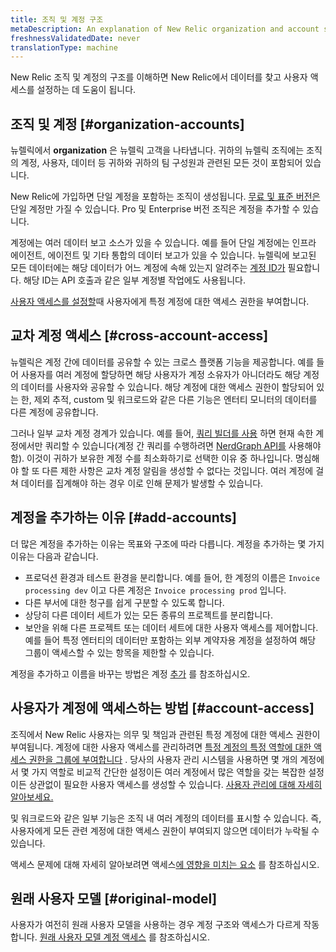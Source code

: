 ```yaml
---
title: 조직 및 계정 구조
metaDescription: An explanation of New Relic organization and account structure.
freshnessValidatedDate: never
translationType: machine
---
```


New Relic 조직 및 계정의 구조를 이해하면 New Relic에서 데이터를 찾고 사용자 액세스를 설정하는 데 도움이 됩니다.

## 조직 및 계정 [#organization-accounts]

뉴렐릭에서 <DNT>**organization**</DNT> 은 뉴렐릭 고객을 나타냅니다. 귀하의 뉴렐릭 조직에는 조직의 계정, 사용자, 데이터 등 귀하와 귀하의 팀 구성원과 관련된 모든 것이 포함되어 있습니다.

New Relic에 가입하면 단일 계정을 포함하는 조직이 생성됩니다. [무료 및 표준 버전은](/docs/accounts/accounts-billing/new-relic-one-pricing-billing/new-relic-one-pricing-billing#editions) 단일 계정만 가질 수 있습니다. Pro 및 Enterprise 버전 조직은 계정을 추가할 수 있습니다.

계정에는 여러 데이터 보고 소스가 있을 수 있습니다. 예를 들어 단일 계정에는 인프라 에이전트, <InlinePopover type="apm"/>에이전트 및 기타 통합의 데이터 보고가 있을 수 있습니다. 뉴렐릭에 보고된 모든 데이터에는 해당 데이터가 어느 계정에 속해 있는지 알려주는 [계정 ID가](/docs/accounts/accounts-billing/account-structure/account-id) 필요합니다. 해당 ID는 API 호출과 같은 일부 계정별 작업에도 사용됩니다.

[사용자 액세스를 설정할](#account-access)때 사용자에게 특정 계정에 대한 액세스 권한을 부여합니다.

## 교차 계정 액세스 [#cross-account-access]

뉴렐릭은 계정 간에 데이터를 공유할 수 있는 크로스 플랫폼 기능을 제공합니다. 예를 들어 사용자를 여러 계정에 할당하면 해당 사용자가 계정 소유자가 아니더라도 해당 계정의 데이터를 사용자와 공유할 수 있습니다. 해당 계정에 대한 액세스 권한이 할당되어 있는 한, 제외 추적, custom <InlinePopover type="dashboards"/>및 워크로드와 같은 다른 기능은 엔터티 모니터의 데이터를 다른 계정에 공유합니다.

그러나 일부 교차 계정 경계가 있습니다. 예를 들어, [쿼리 빌더를 사용](/docs/query-your-data/explore-query-data/query-builder/introduction-query-builder) 하면 현재 속한 계정에서만 쿼리할 수 있습니다(계정 간 쿼리를 수행하려면 [NerdGraph API를](/docs/apis/nerdgraph/examples/nerdgraph-nrql-tutorial) 사용해야 함). 이것이 귀하가 보유한 계정 수를 최소화하기로 선택한 이유 중 하나입니다. 명심해야 할 또 다른 제한 사항은 교차 계정 알림을 생성할 수 없다는 것입니다. 여러 계정에 걸쳐 데이터를 집계해야 하는 경우 이로 인해 문제가 발생할 수 있습니다.

## 계정을 추가하는 이유 [#add-accounts]

더 많은 계정을 추가하는 이유는 목표와 구조에 따라 다릅니다. 계정을 추가하는 몇 가지 이유는 다음과 같습니다.

* 프로덕션 환경과 테스트 환경을 분리합니다. 예를 들어, 한 계정의 이름은 `Invoice processing dev` 이고 다른 계정은 `Invoice processing prod` 입니다.
* 다른 부서에 대한 청구를 쉽게 구분할 수 있도록 합니다.
* 상당히 다른 데이터 세트가 있는 모든 종류의 프로젝트를 분리합니다.
* 보안을 위해 다른 프로젝트 또는 데이터 세트에 대한 사용자 액세스를 제어합니다. 예를 들어 특정 엔터티의 데이터만 포함하는 외부 계약자용 계정을 설정하여 해당 그룹이 액세스할 수 있는 항목을 제한할 수 있습니다.

계정을 추가하고 이름을 바꾸는 방법은 계정 [추가](/docs/accounts/accounts-billing/account-structure/add-accounts) 를 참조하십시오.

## 사용자가 계정에 액세스하는 방법 [#account-access]

조직에서 New Relic 사용자는 의무 및 책임과 관련된 특정 계정에 대한 액세스 권한이 부여됩니다. 계정에 대한 사용자 액세스를 관리하려면 [특정 계정의 특정 역할에 대한 액세스 권한을 그룹에 부여합니다](/docs/accounts/accounts-billing/new-relic-one-user-management/user-management-concepts#understand-concepts) . 당사의 사용자 관리 시스템을 사용하면 몇 개의 계정에서 몇 가지 역할로 비교적 간단한 설정이든 여러 계정에서 많은 역할을 갖는 복잡한 설정이든 상관없이 필요한 사용자 액세스를 생성할 수 있습니다. [사용자 관리에 대해 자세히 알아보세요.](/docs/accounts/accounts-billing/new-relic-one-user-management)

<InlinePopover type="dashboards"/>및 워크로드와 같은 일부 기능은 조직 내 여러 계정의 데이터를 표시할 수 있습니다. 즉, 사용자에게 모든 관련 계정에 대한 액세스 권한이 부여되지 않으면 데이터가 누락될 수 있습니다.

액세스 문제에 대해 자세히 알아보려면 액세스[에 영향을 미치는 요소](/docs/accounts/accounts-billing/account-structure/factors-affecting-access-features-data/) 를 참조하십시오.

## 원래 사용자 모델 [#original-model]

사용자가 여전히 원래 사용자 모델을 사용하는 경우 계정 구조와 액세스가 다르게 작동합니다. [원래 사용자 모델 계정 액세스](/docs/accounts/original-accounts-billing/original-users-roles/original-account-structure) 를 참조하십시오.